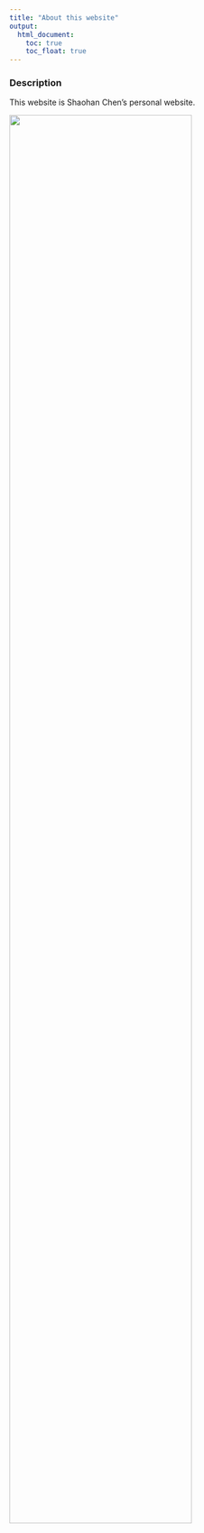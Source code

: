 ```yaml
---
title: "About this website"
output: 
  html_document:
    toc: true
    toc_float: true
---
```


### Description

This website is Shaohan Chen's personal website.

<img src="Images/about.jpeg" style="width:80%">
